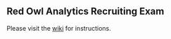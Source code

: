 == Red Owl Analytics Recruiting Exam ==
Please visit the [https://github.com/redowl/Redowl-Recruiting-Exam/wiki wiki] for instructions.